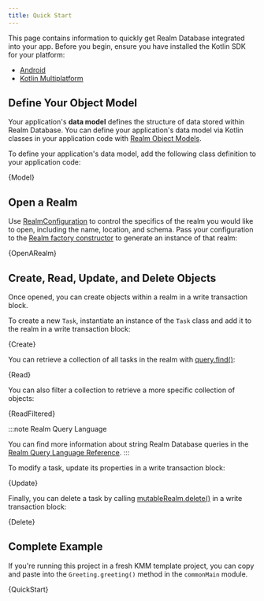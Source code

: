 ```yaml
---
title: Quick Start
---
```


This page contains information to quickly get Realm Database
integrated into your app. Before you begin, ensure you have installed
the Kotlin SDK for your platform:

- [Android](/sdk/kotlin/install/android)
- [Kotlin Multiplatform](/sdk/kotlin/install/kotlin-multiplatform)

## Define Your Object Model

Your application's **data model** defines the structure of data
stored within Realm Database.
You can define your application's data model via Kotlin
classes in your application code with
[Realm Object Models](https://docs.mongodb.com/realm/sync/data-model/create-a-schema/#std-label-create-schema-from-rom).

To define your application's data model, add the following class
definition to your application code:

<CodeBlock language="kotlin">{Model}</CodeBlock>

## Open a Realm

Use [RealmConfiguration](https://docs.mongodb.com/realm-sdks/kotlin/latest/library-base/-realm%20-kotlin%20-multiplatform%20-s-d-k/io.realm/-realm-configuration/index.html)
to control the specifics of the realm you
would like to open, including the name, location, and schema.
Pass your configuration to the [Realm factory constructor](https://docs.mongodb.com/realm-sdks/kotlin/latest/library-base/-realm%20-kotlin%20-multiplatform%20-s-d-k/io.realm/-realm/-companion/index.html)
to generate an instance of that realm:

<CodeBlock language="kotlin">{OpenARealm}</CodeBlock>

## Create, Read, Update, and Delete Objects

Once opened, you can create objects within a realm in a
write transaction block.

To create a new `Task`, instantiate an instance of the
`Task` class and add it to the realm in a write transaction block:

<CodeBlock language="kotlin">{Create}</CodeBlock>

You can retrieve a collection of all tasks in the realm with
[query.find()](https://docs.mongodb.com/realm-sdks/kotlin/latest/library-base/-realm%20-kotlin%20-multiplatform%20-s-d-k/io.realm.query/find.html):

<CodeBlock language="kotlin">{Read}</CodeBlock>

You can also filter a collection to retrieve a more specific collection
of objects:


<CodeBlock language="kotlin">{ReadFiltered}</CodeBlock>

:::note Realm Query Language

You can find more information about string Realm Database queries in
the [Realm Query Language Reference](sdk/kotlin/realm-database/query-language).
:::

To modify a task, update its properties in a write transaction block:


<CodeBlock language="kotlin">{Update}</CodeBlock>

Finally, you can delete a task by calling [mutableRealm.delete()](https://docs.mongodb.com/realm-sdks/kotlin/latest/library-base/-realm%20-kotlin%20-multiplatform%20-s-d-k/io.realm/-mutable-realm/delete.html)
in a write transaction block:

<CodeBlock language="kotlin">{Delete}</CodeBlock>

## Complete Example

If you're running this project in a fresh KMM template project, you can
copy and paste into the `Greeting.greeting()` method in the
`commonMain` module.


<CodeBlock language="kotlin">{QuickStart}</CodeBlock>
